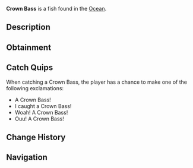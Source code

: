 {{FishInfobox
|image          = Crown Bass.png
|rarity         = Legendary
|sea            = First Sea
|location       = [[Ocean]]
|sublocation    = Saltwater
|sources        = Fishing Rod
|radar_location = 
|prog_speed     = -20
|xp             = 700
|weather        = Foggy
|time           = Night
|season         = Summer
|bait           = Squid
|base_weight    = 6
|base_value     = 1200
|weight_range   = 4
|base_chance    = 0.2
|base_resil     = 20
}}
'''Crown Bass''' is a {{Rarity|Legendary}} fish found in the [[Ocean]].

== Description ==
{{Description|The Crown Bass is a special type of bass that is known for its vibrant colours, and its luminescent 'crown' on its head. They use this crown to attract prey, and see easily at night. They can be found all over the world in all sorts of salt waters, especially warmer waters during the night.|Bestiary Entry}}

== Obtainment ==
{{Description|In salt waters during the night. |Bestiary Hint}}
{{Fish Availability|
Ancient Isle/Algae Hunt
Apex Fish Hunt/Mosslurker
Atlantis/Surrounding Ocean
Forsaken Shores/Algae Hunt
LEGO Pool/Studolodon Hunt
Lovestorm/Normal
Lovestorm/Supercharged
Lucky Event/Blarney McBreeze
Lucky Event/O'Mango Goldgrin
Lucky Event/Plumrick O'Luck
Lucky Event/Rowdy McCharm
Lucky Event/Sunny O'Coin
Megalodon Hunt/Eclipse and Weekend
Megalodon Hunt/Normal
Mushgrove Swamp/Algae Hunt
Narwhal Hunt/Beluga/First Sea
Narwhal Hunt/Magician Narwhal/First Sea
Narwhal Hunt/Narwhal/First Sea
Northern Summit/Surrounding Ocean
Ocean
Ocean/Deep Ocean
Orca Migration/Ancient
Orca Migration/Normal
Roslit Bay/Coral Reef
Roslit Bay/Surrounding Ocean
Snowcap Island/Algae Hunt
Whale Migration/Moby
Whale Migration/Normal
|top_rods      = 
Leviathan's Fang Rod\64045.07\186904.17;
Free Spirit Rod\60928.81\191137.93;
Trident Rod\56249.02\176457.12;
Great Rod of Oscar\44502.59\105625.82;
No-Life Rod\43779.89\130186.39;
Flimsy Rod\26856.33\95688.94;
Training Rod\27018.21\107445.12;
Lucky Rod\24953.15\84801.37;
Azure Of Lagoon\43627.4\139289.74;
Fungal Rod\30295.28\101258.9;
Ethereal Prism Rod\43440.59\108855.04;
Astralhook Rod\43310.99\109222.52;
Seraphic Rod\42767.97\110955.46;
Challenger's Rod\41239.16\110318.54;
Rod Of The Forgotten Fang\39866.42\108281.63;
Blazebringer Rod\38007.69\107957.04;
Rod Of The Depths\35818.62\97453.17;
Zeus Rod\35717.09\101533.6;
Verdant Shear Rod\35523.49\100722.18;
Rod Of The Exalted One\34761.25\95102.11;
Depthseeker Rod\32769.67\94342.36;
Avalanche Rod\29424.61\84550.56;
Volcanic Rod\27843.16\81473.13;
Steady Rod\10249.83\42305.73
|recommended   = Trident Rod
}}

== Catch Quips ==
When catching a Crown Bass, the player has a chance to make one of the following exclamations:
* A Crown Bass!
* I caught a Crown Bass!
* Woah! A Crown Bass!
* Ouu! A Crown Bass!

== Change History ==
{{Change History|{{subst:Current Version}}}}

== Navigation ==
{{Fish Navbox|Ocean}}